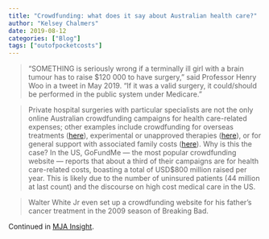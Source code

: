 ```yaml
---
title: "Crowdfunding: what does it say about Australian health care?"
author: "Kelsey Chalmers"
date: 2019-08-12
categories: ["Blog"]
tags: ["outofpocketcosts"]
---
```


> "SOMETHING is seriously wrong if a terminally ill girl with a brain tumour has to raise $120 000 to have surgery,” said Professor Henry Woo in a tweet in May 2019. “If it was a valid surgery, it could/should be performed in the public system under Medicare."

> Private hospital surgeries with particular specialists are not the only online Australian crowdfunding campaigns for health care-related expenses; other examples include crowdfunding for overseas treatments ([here](https://www.gofundme.com/f/overseas-treatment-for-kristian-hoogenkamp)), experimental or unapproved therapies ([here](https://www.gofundme.com/f/help-support-the-love-of-my-life-bowel-cancer)), or for general support with associated family costs ([here](https://www.gofundme.com/f/help-support-nakita-and-her-young-family)). Why is this the case? In the US, GoFundMe — the most popular crowdfunding website — reports that about a third of their campaigns are for health care-related costs, boasting a total of USD$800 million raised per year. This is likely due to the number of uninsured patients (44 million at last count) and the discourse on high cost medical care in the US.

> Walter White Jr even set up a crowdfunding website for his father’s cancer treatment in the 2009 season of Breaking Bad.

Continued in [MJA Insight](https://insightplus.mja.com.au/2019/31/crowdfunding-what-does-it-say-about-australian-health-care/).